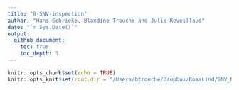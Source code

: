 ```yaml
---
title: "8-SNV-inspection"
author: "Hans Schrieke, Blandine Trouche and Julie Reveillaud"
date: "`r Sys.Date()`"
output: 
  github_document:
    toc: true
    toc_depth: 3
---
```


```r
knitr::opts_chunk$set(echo = TRUE)
knitr::opts_knit$set(root.dir = "/Users/btrouche/Dropbox/RosaLind/SNV_Meren")
```


